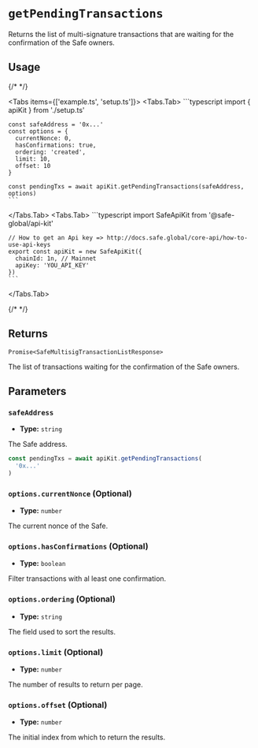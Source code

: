 
# `getPendingTransactions`

Returns the list of multi-signature transactions that are waiting for the confirmation of the Safe owners.

## Usage

{/* <!-- vale off --> */}

<Tabs items={['example.ts', 'setup.ts']}>
  <Tabs.Tab>
    ```typescript
    import { apiKit } from './setup.ts'

    const safeAddress = '0x...'      
    const options = {
      currentNonce: 0,
      hasConfirmations: true,
      ordering: 'created',
      limit: 10,
      offset: 10
    }

    const pendingTxs = await apiKit.getPendingTransactions(safeAddress, options)      
    ```
  </Tabs.Tab>
  <Tabs.Tab>
    ```typescript
    import SafeApiKit from '@safe-global/api-kit'

    // How to get an Api key => http://docs.safe.global/core-api/how-to-use-api-keys
    export const apiKit = new SafeApiKit({
      chainId: 1n, // Mainnet
      apiKey: 'YOU_API_KEY'
    })
    ```
  </Tabs.Tab>
</Tabs>

{/* <!-- vale on --> */}

## Returns

`Promise<SafeMultisigTransactionListResponse>`

The list of transactions waiting for the confirmation of the Safe owners.

## Parameters

### `safeAddress`

- **Type:** `string`

The Safe address.

```typescript focus=2
const pendingTxs = await apiKit.getPendingTransactions(
  '0x...'
)
```

### `options.currentNonce` (Optional)

- **Type:** `number`

The current nonce of the Safe.

### `options.hasConfirmations` (Optional)

- **Type:** `boolean`

Filter transactions with al least one confirmation.

### `options.ordering` (Optional)

- **Type:** `string`

The field used to sort the results.

### `options.limit` (Optional)

- **Type:** `number`

The number of results to return per page.

### `options.offset` (Optional)

- **Type:** `number`

The initial index from which to return the results.

